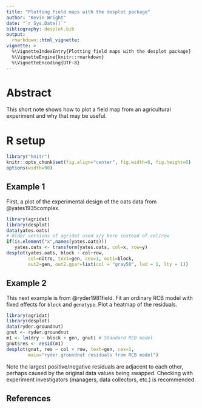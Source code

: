 ```yaml
---
title: "Plotting field maps with the desplot package"
author: "Kevin Wright"
date: "`r Sys.Date()`"
bibliography: desplot.bib
output:
  rmarkdown::html_vignette:
vignette: >
  %\VignetteIndexEntry{Plotting field maps with the desplot package}
  %\VignetteEngine{knitr::rmarkdown}
  %\VignetteEncoding{UTF-8}
---
```


# Abstract

This short note shows how to plot a field map from an agricultural experiment and why that may be useful.

# R setup

```r
library("knitr")
knitr::opts_chunk$set(fig.align="center", fig.width=6, fig.height=6)
options(width=90)
```

## Example 1

First, a plot of the experimental design of the oats data from @yates1935complex.
```r
library(agridat)
library(desplot)
data(yates.oats)
# Older versions of agridat used x/y here instead of col/row
if(is.element("x",names(yates.oats)))
   yates.oats <- transform(yates.oats, col=x, row=y)
desplot(yates.oats, block ~ col+row,
        col=nitro, text=gen, cex=1, out1=block,
        out2=gen, out2.gpar=list(col = "gray50", lwd = 1, lty = 1))
```

## Example 2

This next example is from @ryder1981field.  Fit an ordinary RCB model with fixed effects for `block` and `genotype`.  Plot a heatmap of the residuals.

```r
library(agridat)
library(desplot)
data(ryder.groundnut)
gnut <- ryder.groundnut
m1 <- lm(dry ~ block + gen, gnut) # Standard RCB model
gnut$res <- resid(m1)
desplot(gnut, res ~ col + row, text=gen, cex=1,
        main="ryder.groundnut residuals from RCB model")
```
Note the largest positive/negative residuals are adjacent to each other,
perhaps caused by the original data values being swapped.  Checking with
experiment investigators (managers, data collectors, etc.) is recommended.


## References
	
